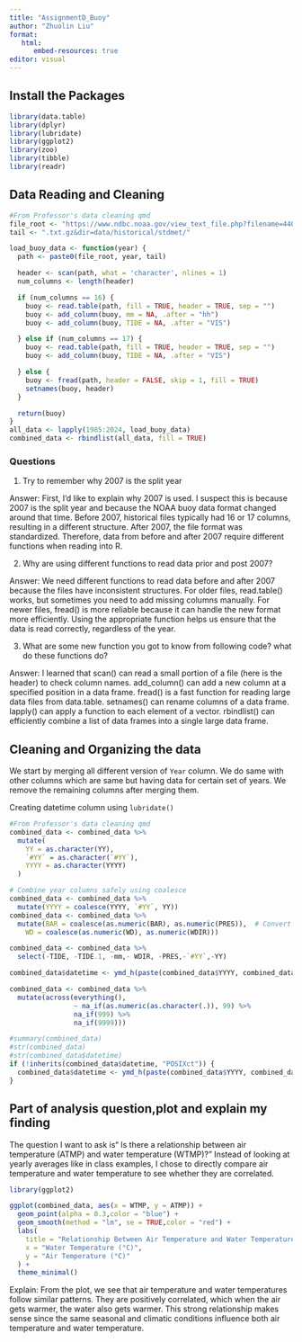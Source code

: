 ```yaml
---
title: "AssignmentD_Buoy"
author: "Zhuolin Liu"
format: 
   html:
      embed-resources: true
editor: visual
---
```


## Install the Packages
```r
library(data.table)
library(dplyr)
library(lubridate)
library(ggplot2)
library(zoo)
library(tibble)
library(readr)
```

## Data Reading and Cleaning
```r
#From Professor's data cleaning qmd
file_root <- "https://www.ndbc.noaa.gov/view_text_file.php?filename=44013h"
tail <- ".txt.gz&dir=data/historical/stdmet/"

load_buoy_data <- function(year) {
  path <- paste0(file_root, year, tail)

  header <- scan(path, what = 'character', nlines = 1)
  num_columns <- length(header)  

  if (num_columns == 16) {
    buoy <- read.table(path, fill = TRUE, header = TRUE, sep = "")
    buoy <- add_column(buoy, mm = NA, .after = "hh")
    buoy <- add_column(buoy, TIDE = NA, .after = "VIS")

  } else if (num_columns == 17) {
    buoy <- read.table(path, fill = TRUE, header = TRUE, sep = "")
    buoy <- add_column(buoy, TIDE = NA, .after = "VIS")

  } else {
    buoy <- fread(path, header = FALSE, skip = 1, fill = TRUE)
    setnames(buoy, header)
  }

  return(buoy)
}
all_data <- lapply(1985:2024, load_buoy_data)
combined_data <- rbindlist(all_data, fill = TRUE)
```
### Questions
1.  Try to remember why 2007 is the split year

Answer: First, I'd like to explain why 2007 is used. I suspect this is because 2007 is the split year and because the NOAA buoy data format changed around that time. Before 2007, historical files typically had 16 or 17 columns, resulting in a different structure. After 2007, the file format was standardized. Therefore, data from before and after 2007 require different functions when reading into R.

2.  Why are using different functions to read data prior and post 2007?

Answer: We need different functions to read data before and after 2007 because the files have inconsistent structures. For older files, read.table() works, but sometimes you need to add missing columns manually. For newer files, fread() is more reliable because it can handle the new format more efficiently. Using the appropriate function helps us ensure that the data is read correctly, regardless of the year.

3.  What are some new function you got to know from following code? what do these functions do?

Answer: I learned that scan() can read a small portion of a file (here is the header) to check column names. add_column() can add a new column at a specified position in a data frame. fread() is a fast function for reading large data files from data.table. setnames() can rename columns of a data frame. lapply() can apply a function to each element of a vector. rbindlist() can efficiently combine a list of data frames into a single large data frame.



## Cleaning and Organizing the data
We start by merging all different version of `Year` column. We do same with other columns which are same but having data for certain set of years. We remove the remaining columns after merging them.

Creating datetime column using `lubridate()`

```r
#From Professor's data cleaning qmd
combined_data <- combined_data %>%
  mutate(
    YY = as.character(YY),
    `#YY` = as.character(`#YY`),
    YYYY = as.character(YYYY)
  )

# Combine year columns safely using coalesce
combined_data <- combined_data %>%
  mutate(YYYY = coalesce(YYYY, `#YY`, YY))
combined_data <- combined_data %>%
  mutate(BAR = coalesce(as.numeric(BAR), as.numeric(PRES)),  # Convert BAR and PRES to numeric
    WD = coalesce(as.numeric(WD), as.numeric(WDIR)))

combined_data <- combined_data %>%
  select(-TIDE, -TIDE.1, -mm,- WDIR, -PRES,-`#YY`,-YY)

combined_data$datetime <- ymd_h(paste(combined_data$YYYY, combined_data$MM, combined_data$DD, combined_data$hh, sep = "-"))

combined_data <- combined_data %>%
  mutate(across(everything(), 
                ~ na_if(as.numeric(as.character(.)), 99) %>%
                na_if(999) %>%
                na_if(9999)))

#summary(combined_data)
#str(combined_data)
#str(combined_data$datetime)
if (!inherits(combined_data$datetime, "POSIXct")) {
  combined_data$datetime <- ymd_h(paste(combined_data$YYYY, combined_data$MM, combined_data$DD, combined_data$hh, sep = "-"))
}
```
## Part of analysis question,plot and explain my finding
The question I want to ask is“ Is there a relationship between air temperature (ATMP) and water temperature (WTMP)?”
Instead of looking at yearly averages like in class examples, I chose to directly compare air temperature and water temperature to see whether they are correlated.
```r
library(ggplot2)

ggplot(combined_data, aes(x = WTMP, y = ATMP)) +
  geom_point(alpha = 0.3,color = "blue") +
  geom_smooth(method = "lm", se = TRUE,color = "red") +
  labs(
    title = "Relationship Between Air Temperature and Water Temperature",
    x = "Water Temperature (°C)",
    y = "Air Temperature (°C)"
  ) +
  theme_minimal()
```
Explain: From the plot, we see that air temperature and water temperatures follow similar patterns. They are positively correlated, which when the air gets warmer, the water also gets warmer. This strong relationship makes sense since the same seasonal and climatic conditions influence both air temperature and water temperature.



